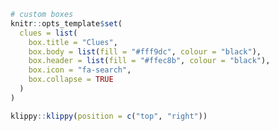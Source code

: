 ```r
# custom boxes
knitr::opts_template$set(
  clues = list(
    box.title = "Clues",
    box.body = list(fill = "#fff9dc", colour = "black"),
    box.header = list(fill = "#ffec8b", colour = "black"),
    box.icon = "fa-search",
    box.collapse = TRUE
  )
)

klippy::klippy(position = c("top", "right"))
```

